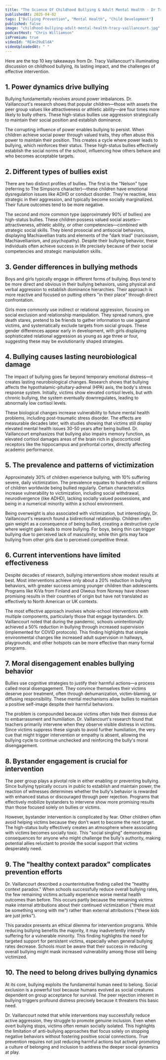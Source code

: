 ```yaml
---
title: "The Science Of Childhood Bullying & Adult Mental Health - Dr Tracy Vaillancourt"
publishedAt: 2025-04-02
tags: ["Bullying Prevention", "Mental Health", "Child Development"]
published: false
image: "childhood-bullying-adult-mental-health-tracy-vaillancourt.jpg"
podcastHost: "Chris Williamson"
isPremium: true
videoId: "RE4n29uEldA"
videoUploadedAt: " "
---
```



<PodcastSummaryPageLayout frontmatter={frontmatter}>

Here are the top 10 key takeaways from Dr. Tracy Vaillancourt's illuminating discussion on childhood bullying, its lasting impact, and the challenges of effective intervention.

## 1. Power dynamics drive bullying

Bullying fundamentally revolves around power imbalances. Dr. Vaillancourt's research shows that popular children—those with assets the peer group values like attractiveness or athletic ability—are four times more likely to bully others. These high-status bullies use aggression strategically to maintain their social position and establish dominance.

The corrupting influence of power enables bullying to persist. When children achieve social power through valued traits, they often abuse this power to maintain their position. This creates a cycle where power leads to bullying, which reinforces their status. These high-status bullies effectively establish the social norms of the school, influencing how others behave and who becomes acceptable targets.

## 2. Different types of bullies exist

There are two distinct profiles of bullies. The first is the "Nelson" type (referring to The Simpsons character)—these children have emotional dysregulation issues like ADHD or conduct disorder. They're reactive, less strategic in their aggression, and typically become socially marginalized. Their future outcomes tend to be more negative.

The second and more common type (approximately 90% of bullies) are high-status bullies. These children possess valued social assets—attractiveness, athletic ability, or other competencies—combined with strategic social skills. They blend prosocial and antisocial behaviors, displaying Machiavellian traits and elements of the "dark triad" (narcissism, Machiavellianism, and psychopathy). Despite their bullying behavior, these individuals often achieve success in life precisely because of their social competencies and strategic manipulation skills.

## 3. Gender differences in bullying methods

Boys and girls typically engage in different forms of bullying. Boys tend to be more direct and obvious in their bullying behaviors, using physical and verbal aggression to establish dominance hierarchies. Their approach is more reactive and focused on putting others "in their place" through direct confrontation.

Girls more commonly use indirect or relational aggression, focusing on social exclusion and relationship manipulation. They spread rumors, give death stares, pretend to be friends to gather information to use against victims, and systematically exclude targets from social groups. These gender differences appear early in development, with girls displaying sophisticated relational aggression as young as age three or four, suggesting these may be evolutionarily shaped strategies.

## 4. Bullying causes lasting neurobiological damage

The impact of bullying goes far beyond temporary emotional distress—it creates lasting neurobiological changes. Research shows that bullying affects the hypothalamic-pituitary-adrenal (HPA) axis, the body's stress response system. Initially, victims show elevated cortisol levels, but with chronic bullying, the system eventually downregulates, leading to abnormally low cortisol levels.

These biological changes increase vulnerability to future mental health problems, including post-traumatic stress disorder. The effects are measurable decades later, with studies showing that victims still display elevated mental health issues 30-50 years after being bullied. Dr. Vaillancourt emphasizes that bullying also impairs memory function, as elevated cortisol damages areas of the brain rich in glucocorticoid receptors like the hippocampus and prefrontal cortex, directly affecting academic performance.

## 5. The prevalence and patterns of victimization

Approximately 30% of children experience bullying, with 10% suffering severe, daily victimization. The prevalence equates to hundreds of millions of children worldwide being bullied regularly. Certain characteristics increase vulnerability to victimization, including social withdrawal, neurodivergence (like ADHD), lacking socially valued possessions, and being in a numerical minority within a school environment.

Being overweight is also associated with victimization, but interestingly, Dr. Vaillancourt's research found a bidirectional relationship. Children often gain weight as a consequence of being bullied, creating a destructive cycle where weight gain leads to more bullying. For boys, being thin can trigger bullying due to perceived lack of masculinity, while thin girls may face bullying from other girls due to perceived competitive threat.

## 6. Current interventions have limited effectiveness

Despite decades of research, bullying interventions show modest results at best. Most interventions achieve only about a 20% reduction in bullying behaviors, with greater success among younger children than adolescents. Programs like KiVa from Finland and Olweus from Norway have shown promising results in their countries of origin but have not translated as effectively to North American or UK contexts.

The most effective approach involves whole-school interventions with multiple components, particularly those that engage bystanders. Dr. Vaillancourt noted that during the pandemic, schools unintentionally achieved a 50% reduction in bullying through increased supervision (implemented for COVID protocols). This finding highlights that simple environmental changes like increased adult supervision in hallways, playgrounds, and other hotspots can be more effective than many formal programs.

## 7. Moral disengagement enables bullying behavior

Bullies use cognitive strategies to justify their harmful actions—a process called moral disengagement. They convince themselves their victims deserve poor treatment, often through dehumanization, victim-blaming, or diffusing responsibility. These mental mechanisms allow bullies to maintain a positive self-image despite their harmful behaviors.

The problem is compounded because victims often hide their distress due to embarrassment and humiliation. Dr. Vaillancourt's research found that teachers primarily intervene when they observe visible distress in victims. Since victims suppress these signals to avoid further humiliation, the very cue that might trigger intervention or empathy is absent, allowing the bullying cycle to continue unchecked and reinforcing the bully's moral disengagement.

## 8. Bystander engagement is crucial for intervention

The peer group plays a pivotal role in either enabling or preventing bullying. Since bullying typically occurs in public to establish and maintain power, the reaction of witnesses determines whether the bully's behavior is rewarded with enhanced status or discouraged through peer rejection. Programs that effectively mobilize bystanders to intervene show more promising results than those focused solely on bullies or victims.

However, bystander intervention is complicated by fear. Other children often avoid helping victims because they don't want to become the next target. The high-status bully effectively creates an atmosphere where associating with victims becomes socially toxic. This "social singling" demonstrates consequences for anyone who might challenge the bully's authority, making potential allies reluctant to provide the social support that victims desperately need.

## 9. The "healthy context paradox" complicates prevention efforts

Dr. Vaillancourt described a counterintuitive finding called the "healthy context paradox." When schools successfully reduce overall bullying rates, the few remaining victims actually experience worse mental health outcomes than before. This occurs partly because the remaining victims make internal attributions about their continued victimization ("there must be something wrong with me") rather than external attributions ("these kids are just jerks").

This paradox presents an ethical dilemma for intervention programs. While reducing bullying benefits the majority, it may inadvertently intensify suffering for a vulnerable minority. This finding highlights the need for targeted support for persistent victims, especially when general bullying rates decrease. Schools must be aware that their success in reducing overall bullying might mask increased vulnerability among those still being victimized.

## 10. The need to belong drives bullying dynamics

At its core, bullying exploits the fundamental human need to belong. Social exclusion is a powerful tool because humans evolved as social creatures dependent on group acceptance for survival. The peer rejection inherent in bullying triggers profound distress precisely because it threatens this basic need.

Dr. Vaillancourt noted that while interventions may successfully reduce active aggression, they struggle to promote genuine inclusion. Even when overt bullying stops, victims often remain socially isolated. This highlights the limitation of anti-bullying approaches that focus solely on stopping negative behaviors without fostering positive social connections. True prevention requires not just reducing harmful actions but actively promoting a culture of belonging and inclusion to address the deeper social dynamics at play.

</PodcastSummaryPageLayout>
